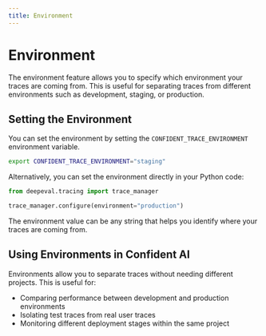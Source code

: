 ```yaml
---
title: Environment
---
```


# Environment

The environment feature allows you to specify which environment your traces are coming from. This is useful for separating traces from different environments such as development, staging, or production.

## Setting the Environment

You can set the environment by setting the `CONFIDENT_TRACE_ENVIRONMENT` environment variable.

```bash
export CONFIDENT_TRACE_ENVIRONMENT="staging"
```

Alternatively, you can set the environment directly in your Python code:

```python
from deepeval.tracing import trace_manager

trace_manager.configure(environment="production")
```

The environment value can be any string that helps you identify where your traces are coming from.

## Using Environments in Confident AI

Environments allow you to separate traces without needing different projects. This is useful for:

- Comparing performance between development and production environments
- Isolating test traces from real user traces
- Monitoring different deployment stages within the same project
